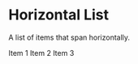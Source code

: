 
<Meta title="Objects/Horizontal List" component={HorizontalList} />

# Horizontal List

A list of items that span horizontally.

<Preview>
    <Story name="Default">
        <Theme>
            <HorizontalList>
                <Box as="li" mr={1}>
                    Item 1
                </Box>
                <Box as="li" mr={1}>
                    Item 2
                </Box>
                <Box as="li" mr={1}>
                    Item 3
                </Box>
            </HorizontalList>
        </Theme>
    </Story>
</Preview>
